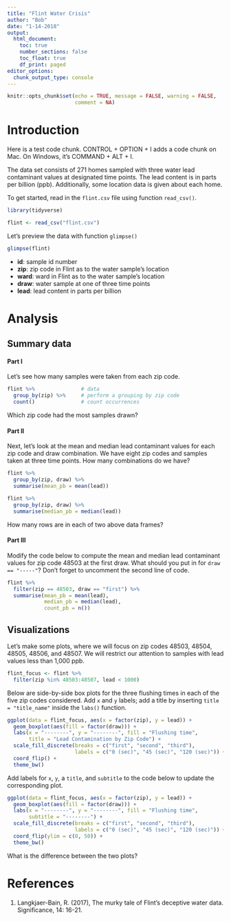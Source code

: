 ```yaml
---
title: "Flint Water Crisis"
author: "Bob"
date: "1-14-2018"
output: 
  html_document:
    toc: true
    number_sections: false
    toc_float: true
    df_print: paged
editor_options: 
  chunk_output_type: console
---
```


```r
knitr::opts_chunk$set(echo = TRUE, message = FALSE, warning = FALSE,
                      comment = NA)
```

# Introduction

Here is a test code chunk. CONTROL + OPTION + I adds a code chunk on Mac. On Windows, it's COMMAND + ALT + I.





The data set consists of 271 homes sampled with three water 
lead contaminant values at designated time points. The lead content is in 
parts per billion (ppb). Additionally, some location data is given 
about each home.

To get started, read in the `flint.csv` file using function `read_csv()`.


```r
library(tidyverse)
```

```r
flint <- read_csv("flint.csv")
```

Let's preview the data with function `glimpse()`

```r
glimpse(flint)
```

- **id**: sample id number
- **zip**: zip code in Flint as to the water sample's location
- **ward**: ward in Flint as to the water sample's location
- **draw**: water sample at one of three time points
- **lead**: lead content in parts per billion

# Analysis

## Summary data

#### Part I

Let's see how many samples were taken from each zip code.

```r
flint %>%               # data
  group_by(zip) %>%     # perform a grouping by zip code
  count()               # count occurrences
```

Which zip code had the most samples drawn?

#### Part II

Next, let's look at the mean and median lead contaminant values for each
zip code and draw combination. We have eight zip codes and samples taken at
three time points. How many combinations do we have?

```r
flint %>% 
  group_by(zip, draw) %>% 
  summarise(mean_pb = mean(lead))
```

```r
flint %>% 
  group_by(zip, draw) %>% 
  summarise(median_pb = median(lead))
```

How many rows are in each of two above data frames?

#### Part III

Modify the code below to compute the mean and median lead contaminant values
for zip code 48503 at the first draw. What should you put in for 
`draw == "-----"`? Don't forget to uncomment the second line of code.

```r
flint %>% 
  filter(zip == 48503, draw == "first") %>% 
  summarise(mean_pb = mean(lead),
            median_pb = median(lead),
            count_pb = n())
```

## Visualizations

Let's make some plots, where we will focus on zip codes 48503, 48504, 48505,
48506, and 48507. We will restrict our attention to samples with lead values
less than 1,000 ppb.

```r
flint_focus <- flint %>% 
  filter(zip %in% 48503:48507, lead < 1000)
```

Below are side-by-side box plots for the three flushing times in each of the
five zip codes considered. Add `x` and `y` labels; add a title by inserting
`title = "title_name"` inside the `labs()` function.

```r
ggplot(data = flint_focus, aes(x = factor(zip), y = lead)) +
  geom_boxplot(aes(fill = factor(draw))) +
  labs(x = "--------", y = "--------", fill = "Flushing time", 
       title = "Lead Contamination by Zip Code") +
  scale_fill_discrete(breaks = c("first", "second", "third"),
                      labels = c("0 (sec)", "45 (sec)", "120 (sec)")) +
  coord_flip() +
  theme_bw()
```

Add labels for `x`, `y`, a `title`, and `subtitle` to the code below to update
the corresponding plot.

```r
ggplot(data = flint_focus, aes(x = factor(zip), y = lead)) +
  geom_boxplot(aes(fill = factor(draw))) + 
  labs(x = "--------", y = "--------", fill = "Flushing time",
       subtitle = "--------") +
  scale_fill_discrete(breaks = c("first", "second", "third"),
                      labels = c("0 (sec)", "45 (sec)", "120 (sec)")) +
  coord_flip(ylim = c(0, 50)) +
  theme_bw()
```

What is the difference between the two plots?

# References

1. Langkjaer-Bain, R. (2017), The murky tale of Flint's deceptive water data. 
   Significance, 14: 16-21.
